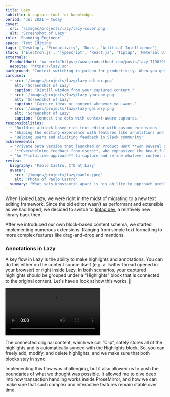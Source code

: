```yaml
---
title: Lazy
subtitle: A capture tool for knowledge.
period: 'Jul 2021 – today'
cover:
  src: '/images/projects/lazy/lazy-cover.png'
  alt: 'Screenshot of Lazy'
role: 'Founding Engineer'
space: 'Text Editing'
tags: ['Desktop', 'Productivity', 'Docs', 'Artifical Intelligence']
stack: ['Electron.js', 'TypeScript', 'React.js', 'Tiptap', 'Material UI']
externals:
  ProductHunt: '<a href="https://www.producthunt.com/posts/lazy-7798f961-d851-4110-bd04-39d767f47a3b?utm_source=badge-top-post-badge&utm_medium=badge&utm_souce=badge-lazy&#0045;7798f961&#0045;d851&#0045;4110&#0045;bd04&#0045;39d767f47a3b" target="_blank"><img src="https://api.producthunt.com/widgets/embed-image/v1/top-post-badge.svg?post_id=406328&theme=light&period=weekly" alt="Lazy - Capture&#0032;at&#0032;the&#0032;speed&#0032;of&#0032;thought | Product Hunt" style="width: 250px; height: 54px;" width="250" height="54" /></a>'
  Website: 'https://lazy.so'
background: 'Context switching is poison for productivity. When you get that brilliant idea or see something inspiring, you should be able to take smart notes without switching app or tabs. That’s Lazy. One ⌘ shortcut to capture anywhere.'
carousel:
  - src: '/images/projects/lazy/lazy-editor.png'
    alt: 'Screenshot of Lazy'
    caption: 'Distill wisdom from your captured content.'
  - src: '/images/projects/lazy/lazy-youtube.png'
    alt: 'Screenshot of Lazy'
    caption: 'Capture ideas or content whenever you want.'
  - src: '/images/projects/lazy/lazy-gallery.png'
    alt: 'Screenshot of Lazy'
    caption: 'Connect the dots with context-aware captures.'
responsibilities:
  - 'Building a block-based rich text editor with custom extensions'
  - 'Shaping the editing experience with features like annotations and content imports'
  - 'Helping users and eliciting feedback in Slack community'
achievements:
  - 'Private beta version that launched on Product Hunt **won several awards**, such as #1 Product of the Week.'
  - '**Overwhelming feedback from users**, who emphasized the beautiful craft and attention to detail put into Lazy.'
  - 'An **intuitive approach** to capture and refine whatever content or idea you come across throughout your day.'
review:
  biography: 'Paolo Castro, CTO at Lazy'
  avatar:
    src: '/images/projects/lazy/paolo.jpeg'
    alt: 'Photo of Paolo Castro'
  summary: "What sets Konstantin apart is his ability to approach problems from multiple angles and, importantly, his knack for selecting the most effective solution.\n\nBut it's not just his tech skills that shine, Konstantin's always got a smile on his face, and he's the ultimate team player. He's the kind of colleague who makes the office a better place. I can't recommend Konstantin enough, he's not just a top-notch developer, he's the kind of person you want on your team."
---
```


When I joined Lazy, we were right in the midst of migrating to a new text editing framework. Since the old editor wasn’t as performant and extensible as we had hoped, we decided to switch to [tiptap.dev](https://tiptap.dev), a relatively new library back then.

After we introduced our own block-based content schema, we started implementing numerous extensions. Ranging from simple text formatting to more complex features like drag-and-drop and mentions.

### Annotations in Lazy

A key flow in Lazy is the ability to make highlights and annotations. You can do this either on the content source itself (e.g. a Twitter thread opened in your browser) or right inside Lazy. In both scenarios, your captured highlights should be grouped under a “Highlights” block that is connected to the original content. Let's have a look at how this works 🔻

<Video
  src="/images/projects/lazy/lazy-highlights-reduced.mp4"
  alt="Video of the highlights flow in Lazy"
  thumbnail="/images/projects/lazy/lazy-highlights-thumbnail.png"
/>

The connected original content, which we call ”Clip”, safely stores all of the highlights and is automatically synced with the Highlights block. So, you can freely add, modify, and delete highlights, and we make sure that both blocks stay in sync.

Implementing this flow was challenging, but it also allowed us to push the boundaries of what we thought was possible. It allowed me to dive deep into how transaction handling works inside ProseMirror, and how we can make sure that such complex and interactive features remain stable over time.
